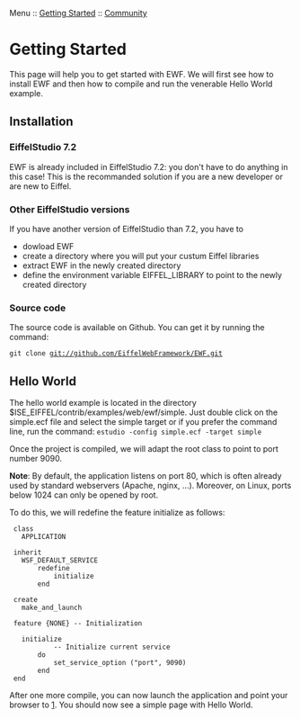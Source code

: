 Menu :: [[Doc_Getting_Started|Getting Started]] :: [[Doc_Community|Community]]

= Getting Started =
This page will help you to get started with EWF. We will first see how to install EWF and then how to compile and run the venerable Hello World example.

== Installation ==
=== EiffelStudio 7.2 ===
EWF is already included in EiffelStudio 7.2: you don't have to do anything in this case! This is the recommanded solution if you are a new developer or are new to Eiffel.

=== Other EiffelStudio versions ===
If you have another version of EiffelStudio than 7.2, you have to

* dowload EWF
* create a directory where you will put your custum Eiffel libraries
* extract EWF in the newly created directory
* define the environment variable EIFFEL_LIBRARY to point to the newly created directory

=== Source code ===
The source code is available on Github. You can get it by running the command:

<code>git clone git://github.com/EiffelWebFramework/EWF.git</code>

== Hello World ==
The hello world example is located in the directory $ISE_EIFFEL/contrib/examples/web/ewf/simple. Just double click on the simple.ecf file and select the simple target or if you prefer the command line, run the command:
<code>estudio -config simple.ecf -target simple</code>

Once the project is compiled, we will adapt the root class to point to port number 9090.

'''Note''': By default, the application listens on port 80, which is often already used by standard webservers (Apache, nginx, ...). Moreover, on Linux, ports below 1024 can only be opened by root.

To do this, we will redefine the feature initialize as follows:

  
  class
  	APPLICATION
  
  inherit
  	WSF_DEFAULT_SERVICE
  		redefine
  			initialize
  		end
  
  create
  	make_and_launch
  
  feature {NONE} -- Initialization
  
  	initialize
  			-- Initialize current service
  		do
  			set_service_option ("port", 9090)
  		end
  end


After one more compile, you can now launch the application and point your browser to [http://localhost:9090]. 
You should now see a simple page with Hello World.